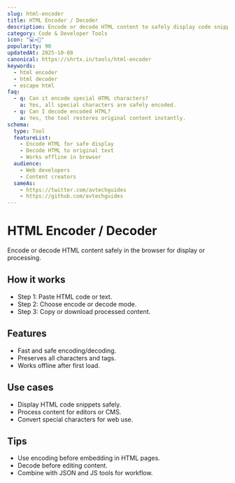 ```yaml
---
slug: html-encoder
title: HTML Encoder / Decoder
description: Encode or decode HTML content to safely display code snippets or process text.
category: Code & Developer Tools
icon: "💻↔️📄"
popularity: 90
updatedAt: 2025-10-08
canonical: https://shrtx.in/tools/html-encoder
keywords:
  - html encoder
  - html decoder
  - escape html
faq:
  - q: Can it encode special HTML characters?
    a: Yes, all special characters are safely encoded.
  - q: Can I decode encoded HTML?
    a: Yes, the tool restores original content instantly.
schema:
  type: Tool
  featureList:
    - Encode HTML for safe display
    - Decode HTML to original text
    - Works offline in browser
  audience:
    - Web developers
    - Content creators
  sameAs:
    - https://twitter.com/avtechguides
    - https://github.com/avtechguides
---
```



# HTML Encoder / Decoder

Encode or decode HTML content safely in the browser for display or processing.

<HtmlEncoder client:only="react" />

## How it works

- Step 1: Paste HTML code or text.
- Step 2: Choose encode or decode mode.
- Step 3: Copy or download processed content.

## Features

- Fast and safe encoding/decoding.
- Preserves all characters and tags.
- Works offline after first load.

## Use cases

- Display HTML code snippets safely.
- Process content for editors or CMS.
- Convert special characters for web use.

## Tips

- Use encoding before embedding in HTML pages.
- Decode before editing content.
- Combine with JSON and JS tools for workflow.
